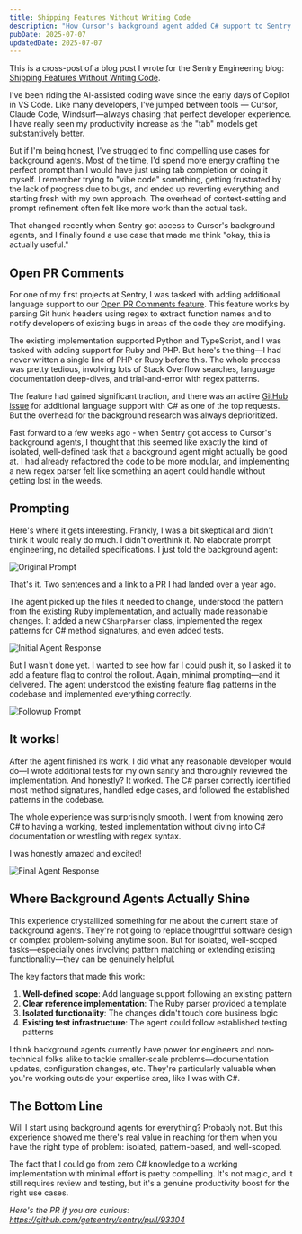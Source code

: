 ```yaml
---
title: Shipping Features Without Writing Code
description: "How Cursor's background agent added C# support to Sentry with minimal prompting."
pubDate: 2025-07-07
updatedDate: 2025-07-07
---
```


This is a cross-post of a blog post I wrote for the Sentry Engineering blog: [Shipping Features Without Writing Code](https://sentry.engineering/blog/shipping-features-without-writing-code/).

I've been riding the AI-assisted coding wave since the early days of Copilot in VS Code. Like many developers, I've jumped between tools — Cursor, Claude Code, Windsurf—always chasing that perfect developer experience. I have really seen my productivity increase as the "tab" models get substantively better.

But if I'm being honest, I've struggled to find compelling use cases for background agents. Most of the time, I'd spend more energy crafting the perfect prompt than I would have just using tab completion or doing it myself. I remember trying to "vibe code" something, getting frustrated by the lack of progress due to bugs, and ended up reverting everything and starting fresh with my own approach. The overhead of context-setting and prompt refinement often felt like more work than the actual task.

That changed recently when Sentry got access to Cursor's background agents, and I finally found a use case that made me think "okay, this is actually useful."

## Open PR Comments

For one of my first projects at Sentry, I was tasked with adding additional language support to our [Open PR Comments feature](https://sentry.engineering/blog/how-open-pr-comments-work). This feature works by parsing Git hunk headers using regex to extract function names and to notify developers of existing bugs in areas of the code they are modifying.

The existing implementation supported Python and TypeScript, and I was tasked with adding support for Ruby and PHP. But here's the thing—I had never written a single line of PHP or Ruby before this. The whole process was pretty tedious, involving lots of Stack Overflow searches, language documentation deep-dives, and trial-and-error with regex patterns.

The feature had gained significant traction, and there was an active [GitHub issue](https://github.com/getsentry/sentry/issues/69824) for additional language support with C# as one of the top requests. But the overhead for the background research was always deprioritized.

Fast forward to a few weeks ago - when Sentry got access to Cursor's background agents, I thought that this seemed like exactly the kind of isolated, well-defined task that a background agent might actually be good at. I had already refactored the code to be more modular, and implementing a new regex parser felt like something an agent could handle without getting lost in the weeds.

## Prompting

Here's where it gets interesting. Frankly, I was a bit skeptical and didn't think it would really do much. I didn't overthink it. No elaborate prompt engineering, no detailed specifications. I just told the background agent:

![Original Prompt](~/assets/content/shipping-features-without-writing-code/original-prompt.png)

That's it. Two sentences and a link to a PR I had landed over a year ago.

The agent picked up the files it needed to change, understood the pattern from the existing Ruby implementation, and actually made reasonable changes. It added a new `CSharpParser` class, implemented the regex patterns for C# method signatures, and even added tests.

![Initial Agent Response](~/assets/content/shipping-features-without-writing-code/initial-agent-response.png)

But I wasn't done yet. I wanted to see how far I could push it, so I asked it to add a feature flag to control the rollout. Again, minimal prompting—and it delivered. The agent understood the existing feature flag patterns in the codebase and implemented everything correctly.

![Followup Prompt](~/assets/content/shipping-features-without-writing-code/followup.png)

## It works!

After the agent finished its work, I did what any reasonable developer would do—I wrote additional tests for my own sanity and thoroughly reviewed the implementation. And honestly? It worked. The C# parser correctly identified most method signatures, handled edge cases, and followed the established patterns in the codebase.

The whole experience was surprisingly smooth. I went from knowing zero C# to having a working, tested implementation without diving into C# documentation or wrestling with regex syntax.

I was honestly amazed and excited!

![Final Agent Response](~/assets/content/shipping-features-without-writing-code/result.png)

## Where Background Agents Actually Shine

This experience crystallized something for me about the current state of background agents. They're not going to replace thoughtful software design or complex problem-solving anytime soon. But for isolated, well-scoped tasks—especially ones involving pattern matching or extending existing functionality—they can be genuinely helpful.

The key factors that made this work:

1. **Well-defined scope**: Add language support following an existing pattern
2. **Clear reference implementation**: The Ruby parser provided a template
3. **Isolated functionality**: The changes didn't touch core business logic
4. **Existing test infrastructure**: The agent could follow established testing patterns

I think background agents currently have power for engineers and non-technical folks alike to tackle smaller-scale problems—documentation updates, configuration changes, etc. They're particularly valuable when you're working outside your expertise area, like I was with C#.

## The Bottom Line

Will I start using background agents for everything? Probably not. But this experience showed me there's real value in reaching for them when you have the right type of problem: isolated, pattern-based, and well-scoped.

The fact that I could go from zero C# knowledge to a working implementation with minimal effort is pretty compelling. It's not magic, and it still requires review and testing, but it's a genuine productivity boost for the right use cases.

_Here's the PR if you are curious: https://github.com/getsentry/sentry/pull/93304_
